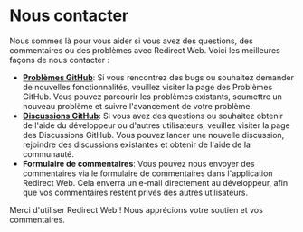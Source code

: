 # Nous contacter

Nous sommes là pour vous aider si vous avez des questions, des commentaires ou des problèmes avec Redirect Web. Voici les meilleures façons de nous contacter :

- **[Problèmes GitHub](https://github.com/mshibanami/RedirectWeb/issues)**: Si vous rencontrez des bugs ou souhaitez demander de nouvelles fonctionnalités, veuillez visiter la page des Problèmes GitHub. Vous pouvez parcourir les problèmes existants, soumettre un nouveau problème et suivre l'avancement de votre problème.
- **[Discussions GitHub](https://github.com/mshibanami/RedirectWeb/discussions)**: Si vous avez des questions ou souhaitez obtenir de l'aide du développeur ou d'autres utilisateurs, veuillez visiter la page des Discussions GitHub. Vous pouvez lancer une nouvelle discussion, rejoindre des discussions existantes et obtenir de l'aide de la communauté.
- **Formulaire de commentaires**: Vous pouvez nous envoyer des commentaires via le formulaire de commentaires dans l'application Redirect Web. Cela enverra un e-mail directement au développeur, afin que vos commentaires restent privés des autres utilisateurs.

Merci d'utiliser Redirect Web ! Nous apprécions votre soutien et vos commentaires.